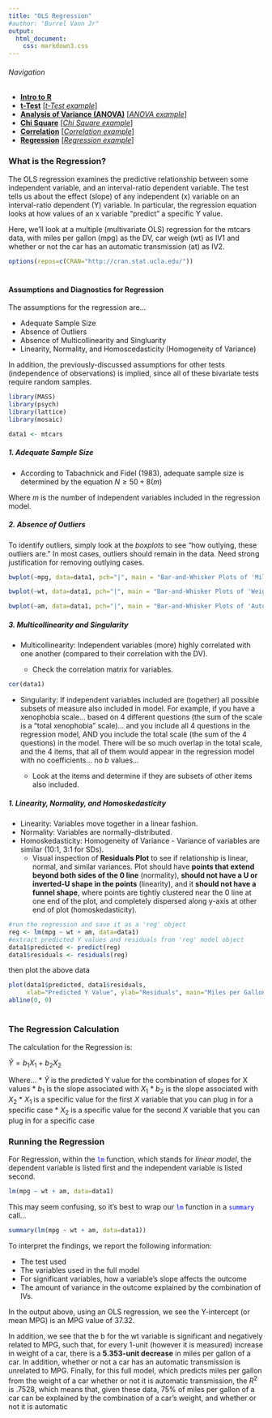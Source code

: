 ```yaml
---
title: "OLS Regression"
#author: "Burrel Vann Jr"
output: 
  html_document: 
    css: markdown3.css
---
```



###### Navigation

* [**Intro to R**](Intro-and-Univariate-Statistics.html)
* [**t-Test**](t-test.html) [[*t-Test example*]](t-test-example.html)
* [**Analysis of Variance (ANOVA)**](anova.html) [[*ANOVA example*]](anova-example.html)
* [**Chi Square**](chi-square.html) [[*Chi Square example*]](chi-square-example.html)
* [**Correlation**](correlation.html) [[*Correlation example*]](correlation-example.html)
* [**Regression**](regression.html) [[*Regression example*]](regression-example.html)


### What is the Regression?

The OLS regression examines the predictive relationship between some independent variable, and an interval-ratio dependent variable. The test tells us about the effect (slope) of any independent (x) variable on an interval-ratio dependent (Y) variable. In particular, the regression equation looks at how values of an x variable "predict" a specific Y value.


Here, we'll look at a multiple (multivariate OLS) regression for the mtcars data, with miles per gallon (mpg) as the DV, car weigh (wt) as IV1 and whether or not the car has an automatic transmission (at) as IV2.


```r
options(repos=c(CRAN="http://cran.stat.ucla.edu/"))
```

# 

#

#### Assumptions and Diagnostics for Regression

The assumptions for the regression are...

* Adequate Sample Size
* Absence of Outliers
* Absence of Multicollinearity and Singluarity
* Linearity, Normality, and Homoscedasticity (Homogeneity of Variance)

In addition, the previously-discussed assumptions for other tests (independence of observations) is implied, since all of these bivariate tests require random samples.

```r
library(MASS)
library(psych)
library(lattice)
library(mosaic)
```


```r
data1 <- mtcars
```



##### 1. Adequate Sample Size

* According to Tabachnick and Fidel (1983), adequate sample size is determined by the equation $N \geq 50 + 8(m)$

Where $m$ is the number of independent variables included in the regression model. 

##### 2. Absence of Outliers

To identify outliers, simply look at the *boxplots* to see "how outlying, these outliers are." In most cases, outliers should remain in the data. Need strong justification for removing outlying cases.

```r
bwplot(~mpg, data=data1, pch="|", main = "Bar-and-Whisker Plots of 'Miles per Gallon'")
```

```r
bwplot(~wt, data=data1, pch="|", main = "Bar-and-Whisker Plots of 'Weight'")
```

```r
bwplot(~am, data=data1, pch="|", main = "Bar-and-Whisker Plots of 'Automatic Transmission'")
```

##### 3. Multicollinearity and Singularity
* Multicollinearity: Independent variables (more) highly correlated with one another (compared to their correlation with the DV).

  + Check the correlation matrix for variables.

```r
cor(data1)
```

* Singularity: If independent variables included are (together) all possible subsets of measure also included in model. For example, if you have a xenophobia scale... based on 4 different questions (the sum of the scale is a "total xenophobia" scale)... and you include all 4 questions in the regression model, AND you include the total scale (the sum of the 4 questions) in the model. There will be so much overlap in the total scale, and the 4 items, that all of them would appear in the regression model with no coefficients... no $b$ values... 

  + Look at the items and determine if they are subsets of other items also included. 

##### 1. Linearity, Normality, and Homoskedasticity
* Linearity: Variables move together in a linear fashion.
* Normality: Variables are normally-distributed.
* Homoskedasticity: Homogeneity of Variance - Variance of variables are similar (10:1, 3:1 for SDs).
  + Visual inspection of **Residuals Plot** to see if relationship is linear, normal, and similar variances. Plot should have **points that extend beyond both sides of the 0 line** (normality), **should not have a U or inverted-U shape in the points** (linearity), and it **should not have a funnel shape**, where points are tightly clustered near the 0 line at one end of the plot, and completely dispersed along y-axis at other end of plot (homoskedasticity).

```r
#run the regression and save it as a 'reg' object
reg <- lm(mpg ~ wt + am, data=data1)
#extract predicted Y values and residuals from 'reg' model object
data1$predicted <- predict(reg)  
data1$residuals <- residuals(reg)
```

then plot the above data

```r
plot(data1$predicted, data1$residuals, 
     xlab="Predicted Y Value", ylab="Residuals", main="Miles per Gallon")
abline(0, 0)  
```

#
### The Regression Calculation

The calculation for the Regression is:

 $\hat{Y} = b_1X_1 + b_2X_2$
 
Where...
* $\hat{Y}$ is the predicted Y value for the combination of slopes for X values
* $b_1$ is the slope associated with $X_1$
* $b_2$ is the slope associated with $X_2$
* $X_1$ is a specific value for the first $X$ variable that you can plug in for a specific case
* $X_2$ is a specific value for the second $X$ variable that you can plug in for a specific case

 





### Running the Regression


For Regression, within the <span style="color:blue">`lm`</span> function, which stands for *linear model*, the dependent variable is listed first and the independent variable is listed second. 


```r
lm(mpg ~ wt + am, data=data1)
```

This may seem confusing, so it's best to wrap our <span style="color:blue">`lm`</span> function in a <span style="color:blue">`summary`</span> call... 

```r
summary(lm(mpg ~ wt + am, data=data1))
```

To interpret the findings, we report the following information:

* The test used
* The variables used in the full model
* For significant variables, how a variable's slope affects the outcome
* The amount of variance in the outcome explained by the combination of IVs.

In the output above, using an OLS regression, we see the Y-intercept (or mean MPG) is an MPG value of 37.32. 

In addition, we see that the b for the wt variable is significant and negatively related to MPG, such that, for every 1-unit (however it is measured) increase in weight of a car, there is a **5.353-unit decrease** in miles per gallon of a car. In addition, whether or not a car has an automatic transmission is unrelated to MPG. Finally, for this full model, which predicts miles per gallon from the weight of a car whether or not it is automatic transmission, the $R^2$ is .7528, which means that, given these data, 75% of miles per gallon of a car can be explained by the combination of a car's weight, and whether or not it is automatic 



<br><br><br>
